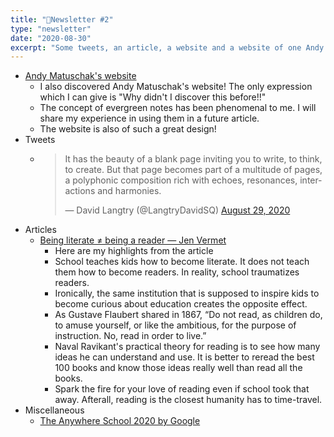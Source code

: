 ```yaml
---
title: "📧Newsletter #2"
type: "newsletter"
date: "2020-08-30"
excerpt: "Some tweets, an article, a website and a website of one Andy Matuschak..."
---
```


<ul>
  <li>
    <a href="https://andymatuschak.org/">Andy Matuschak&#39;s website</a>
    <ul>
      <li>
        I also discovered Andy Matuschak&#39;s website! The only expression
        which I can give is &quot;Why didn&#39;t I discover this before!!&quot;
      </li>
      <li>
        The concept of evergreen notes has been phenomenal to me. I will share
        my experience in using them in a future article.
      </li>
      <li>The website is also of such a great design!</li>
    </ul>
  </li>
  <li>Tweets</li>
  <ul>
    <li>
      <blockquote class="twitter-tweet">
        <p lang="en" dir="ltr">
          It has the beauty of a blank page inviting you to write, to think, to
          create. But that page becomes part of a multitude of pages, a
          polyphonic composition rich with echoes, resonances, interactions and
          harmonies.
        </p>
        &mdash; David Langtry (@LangtryDavidSQ) <a href="https://twitter.com/LangtryDavidSQ/status/1299855172877922306?ref_src=twsrc%5Etfw">August 29, 2020</a>
      </blockquote>
      <script
        async
        src="https://platform.twitter.com/widgets.js"
        charset="utf-8"
      ></script>
    </li>
  </ul>
  <li>
    Articles
    <ul>
      <li>
        <a href="https://www.jenvermet.com/ship-it/difference-between-being-a-reader-and-literate">
          Being literate ≠ being a reader — Jen Vermet
        </a>
        <ul>
          <li>Here are my highlights from the article</li>
          <li>
            School teaches kids how to become literate. It does not teach them
            how to become readers. In reality, school traumatizes readers.
          </li>
          <li>
            Ironically, the same institution that is supposed to inspire kids to
            become curious about education creates the opposite effect.
          </li>
          <li>
            As Gustave Flaubert shared in 1867, “Do not read, as children do, to
            amuse yourself, or like the ambitious, for the purpose of
            instruction. No, read in order to live.”
          </li>
          <li>
            Naval Ravikant&#39;s practical theory for reading is to see how many
            ideas he can understand and use. It is better to reread the best 100
            books and know those ideas really well than read all the books.
          </li>
          <li>
            Spark the fire for your love of reading even if school took that
            away. Afterall, reading is the closest humanity has to time-travel.
          </li>
        </ul>
      </li>
    </ul>
  </li>
  <li>
    Miscellaneous
    <ul>
      <li>
        <a href="https://educationonair.withgoogle.com/events/anywhereschool2020/schedule">
          The Anywhere School 2020 by Google
        </a>
      </li>
    </ul>
  </li>
</ul>

